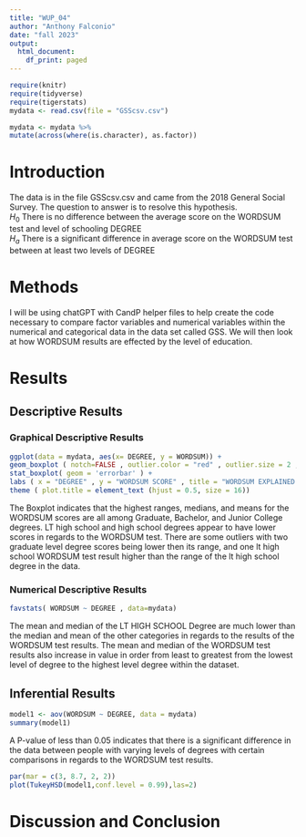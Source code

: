 ```yaml
---
title: "WUP_04"
author: "Anthony Falconio"
date: "fall 2023"
output:
  html_document:
    df_print: paged
---
```


```r
require(knitr)
require(tidyverse)
require(tigerstats)
mydata <- read.csv(file = "GSScsv.csv")
```

```r
mydata <- mydata %>%
mutate(across(where(is.character), as.factor))
```
# Introduction

<!--In this section you explain what you are trying to show.  Where did the data come from?  What is the research or other question you are trying to answer?!-->

The data is in the file GSScsv.csv and came from the 2018 General Social Survey.  The question to answer is to resolve this hypothesis.  
$H_0$ There is no difference between the average score on the WORDSUM test and level of schooling DEGREE  
$H_a$ There is a significant difference in average score on the WORDSUM test between at least two levels of DEGREE  

# Methods

<!--Mention that you intend to use chatGPT to the greatest extent possible. Give credit to chatGPT when you use it to create code in your report. Decide on your methods:  use "variable analysis" or other appropriate descriptors.  Make sure to choose at least one graphical method and at least one numerical method.!-->

I will be using chatGPT with CandP helper files to help create the code necessary to compare factor variables and numerical variables within the numerical and categorical data in the data set called GSS. We will then look at how WORDSUM results are effected by the level of education.

# Results

<!--Divide this section into two sub-sections:  One for your descriptive  results and one for your inferential results.!-->



## Descriptive Results

### Graphical Descriptive Results

<!--Graphical results here.  Make sure to show your code.  Provide appropriate labels for axes, giving units if possible, and provide a good title for the graph, too.  Use the graphical results to describe the patterns if any that exist in the data as focused toward the research question!-->

```r
ggplot(data = mydata, aes(x= DEGREE, y = WORDSUM)) +
geom_boxplot ( notch=FALSE , outlier.color = "red" , outlier.size = 2 , fill ="darkgray") +
stat_boxplot( geom = 'errorbar' ) +
labs ( x = "DEGREE" , y = "WORDSUM SCORE" , title = "WORDSUM EXPLAINED BY DEGREE") +
theme ( plot.title = element_text (hjust = 0.5, size = 16))
```
The Boxplot indicates that the highest ranges, medians, and means for the WORDSUM scores are all among Graduate, Bachelor, and Junior College degrees. LT high school and high school degrees appear to have lower scores in regards to the WORDSUM test. There are some outliers with two graduate level degree scores being lower then its range, and one lt high school WORDSUM test result higher than the range of the lt high school degree in the data.

### Numerical Descriptive Results

<!--Numerical results go here. Use the numerical results to describe the patterns if any that exist in the data as focused toward the research question!-->
```r
favstats( WORDSUM ~ DEGREE , data=mydata)
```

The mean and median of the LT HIGH SCHOOL Degree are much lower than the median and mean of the other categories in regards to the results of the WORDSUM test results. The mean and median of the WORDSUM test results also increase in value in order from least to greatest from the lowest level of degree to the highest level degree within the dataset.

## Inferential Results

<!--State hypothesis clearly.  Make sure your discussion of the inferential test covers all the aspects that the test output produces, such as test statistic, p-value etc.  Make a decision about the null hypothesis, explain the assumptions on which the selected test/procedure was based, and why the chosen procedure satisfys the assumptions and is appropriate to answer the research question!-->
```r
model1 <- aov(WORDSUM ~ DEGREE, data = mydata)
summary(model1)
```
A P-value of less than 0.05 indicates that there is a significant difference in the data between people with varying levels of degrees with certain comparisons in regards to the WORDSUM test results.

```r
par(mar = c(3, 8.7, 2, 2))
plot(TukeyHSD(model1,conf.level = 0.99),las=2)
```



# Discussion and Conclusion

<!--Discussion and conclusion here.  If you found a relationship be sure to consider whether the relationship occurs because one of the variavbles causes the other, or whether they perhasps are related for some other reason.  Watch the chapter 6 videos from the GeorgeTown videos collection.!-->
